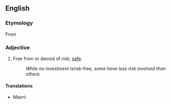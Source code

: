 {{also|riskfree}}

==English==

===Etymology===
From {{suffix|en|risk|free}}

===Adjective===
{{en-adj|-}}

# Free from or devoid of risk; [[safe]].
#: ''While no investment is ''risk-free'', some have less risk involved than others.''

====Translations====
{{trans-top|safe}}
{{trans-mid}}
* Maori: {{t|mi|haumaru}}
{{trans-bottom}}